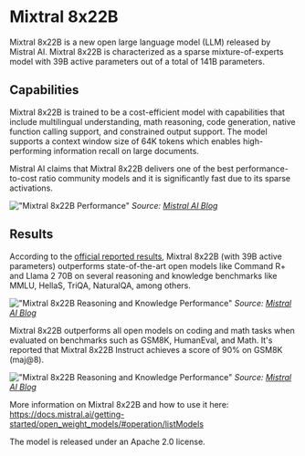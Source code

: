 # Mixtral 8x22B

Mixtral 8x22B is a new open large language model (LLM) released by Mistral AI. Mixtral 8x22B is characterized as a sparse mixture-of-experts model with 39B active parameters out of a total of 141B parameters. 

## Capabilities

Mixtral 8x22B is trained to be a cost-efficient model with capabilities that include multilingual understanding, math reasoning, code generation, native function calling support,  and constrained output support. The model supports a context window size of 64K tokens which enables high-performing information recall on large documents. 

Mistral AI claims that Mixtral 8x22B delivers one of the best performance-to-cost ratio community models and it is significantly fast due to its sparse activations. 

!["Mixtral 8x22B Performance"](../../img/mixtral/mixtral-8-cost.png)
*Source: [Mistral AI Blog](https://mistral.ai/news/mixtral-8x22b/)*

## Results

According to the [official reported results](https://mistral.ai/news/mixtral-8x22b/), Mixtral 8x22B (with 39B active parameters) outperforms state-of-the-art open models like Command R+ and Llama 2 70B on several reasoning and knowledge benchmarks like MMLU, HellaS, TriQA, NaturalQA, among others.

!["Mixtral 8x22B Reasoning and Knowledge Performance"](../../img/mixtral/mixtral-8-reasoning.png)
*Source: [Mistral AI Blog](https://mistral.ai/news/mixtral-8x22b/)*

Mixtral 8x22B outperforms all open models on coding and math tasks when evaluated on benchmarks such as GSM8K, HumanEval, and Math. It's reported that Mixtral 8x22B Instruct achieves a score of 90% on GSM8K (maj@8).

!["Mixtral 8x22B Reasoning and Knowledge Performance"](../../img/mixtral/mixtral-8-maths.png)
*Source: [Mistral AI Blog](https://mistral.ai/news/mixtral-8x22b/)*

More information on Mixtral 8x22B and how to use it here: https://docs.mistral.ai/getting-started/open_weight_models/#operation/listModels

The model is released under an Apache 2.0 license.